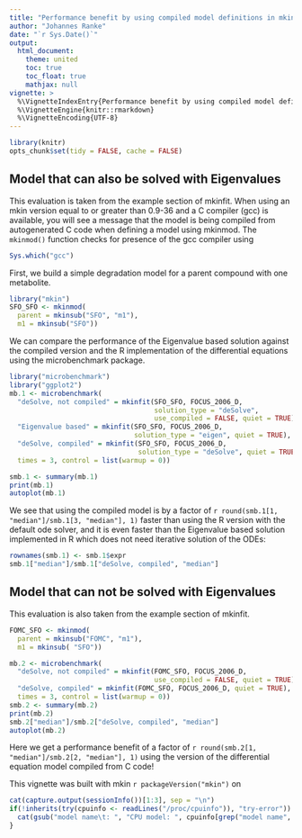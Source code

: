 ---
title: "Performance benefit by using compiled model definitions in mkin"
author: "Johannes Ranke"
date: "`r Sys.Date()`"
output:
  html_document:
    theme: united
    toc: true
    toc_float: true
    mathjax: null
vignette: >
  %\VignetteIndexEntry{Performance benefit by using compiled model definitions in mkin}
  %\VignetteEngine{knitr::rmarkdown}
  %\VignetteEncoding{UTF-8}
---

```{r, include = FALSE}
library(knitr)
opts_chunk$set(tidy = FALSE, cache = FALSE)
```

## Model that can also be solved with Eigenvalues

This evaluation is taken from the example section of mkinfit. When using an mkin version
equal to or greater than 0.9-36 and a C compiler (gcc) is available, you will see
a message that the model is being compiled from autogenerated C code when
defining a model using mkinmod. The `mkinmod()` function checks for presence of
the gcc compiler using 

```{r check_gcc}
Sys.which("gcc")
```
First, we build a simple degradation model for a parent compound with one metabolite.

```{r create_SFO_SFO}
library("mkin")
SFO_SFO <- mkinmod(
  parent = mkinsub("SFO", "m1"),
  m1 = mkinsub("SFO"))
```

We can compare the performance of the Eigenvalue based solution against the
compiled version and the R implementation of the differential equations using
the microbenchmark package.


```{r benchmark_SFO_SFO, fig.height = 3}
library("microbenchmark")
library("ggplot2")
mb.1 <- microbenchmark(
  "deSolve, not compiled" = mkinfit(SFO_SFO, FOCUS_2006_D, 
                                    solution_type = "deSolve", 
                                    use_compiled = FALSE, quiet = TRUE),
  "Eigenvalue based" = mkinfit(SFO_SFO, FOCUS_2006_D, 
                               solution_type = "eigen", quiet = TRUE),
  "deSolve, compiled" = mkinfit(SFO_SFO, FOCUS_2006_D, 
                                solution_type = "deSolve", quiet = TRUE),
  times = 3, control = list(warmup = 0))

smb.1 <- summary(mb.1)
print(mb.1)
autoplot(mb.1)
```

We see that using the compiled model is by a factor of 
`r round(smb.1[1, "median"]/smb.1[3, "median"], 1)` 
faster than using the R version with the default ode solver, and it is even
faster than the Eigenvalue based solution implemented in R which does not need
iterative solution of the ODEs:

```{r}
rownames(smb.1) <- smb.1$expr
smb.1["median"]/smb.1["deSolve, compiled", "median"]
```

## Model that can not be solved with Eigenvalues

This evaluation is also taken from the example section of mkinfit. 

```{r benchmark_FOMC_SFO, fig.height = 3}
FOMC_SFO <- mkinmod(
  parent = mkinsub("FOMC", "m1"),
  m1 = mkinsub( "SFO"))

mb.2 <- microbenchmark(
  "deSolve, not compiled" = mkinfit(FOMC_SFO, FOCUS_2006_D, 
                                    use_compiled = FALSE, quiet = TRUE),
  "deSolve, compiled" = mkinfit(FOMC_SFO, FOCUS_2006_D, quiet = TRUE),
  times = 3, control = list(warmup = 0))
smb.2 <- summary(mb.2)
print(mb.2)
smb.2["median"]/smb.2["deSolve, compiled", "median"]
autoplot(mb.2)
```

Here we get a performance benefit of a factor of 
`r round(smb.2[1, "median"]/smb.2[2, "median"], 1)` 
using the version of the differential equation model compiled from C code!

This vignette was built with mkin `r packageVersion("mkin")` on

```{r sessionInfo, echo = FALSE}
cat(capture.output(sessionInfo())[1:3], sep = "\n")
if(!inherits(try(cpuinfo <- readLines("/proc/cpuinfo")), "try-error")) {
  cat(gsub("model name\t: ", "CPU model: ", cpuinfo[grep("model name", cpuinfo)[1]]))
}
```
